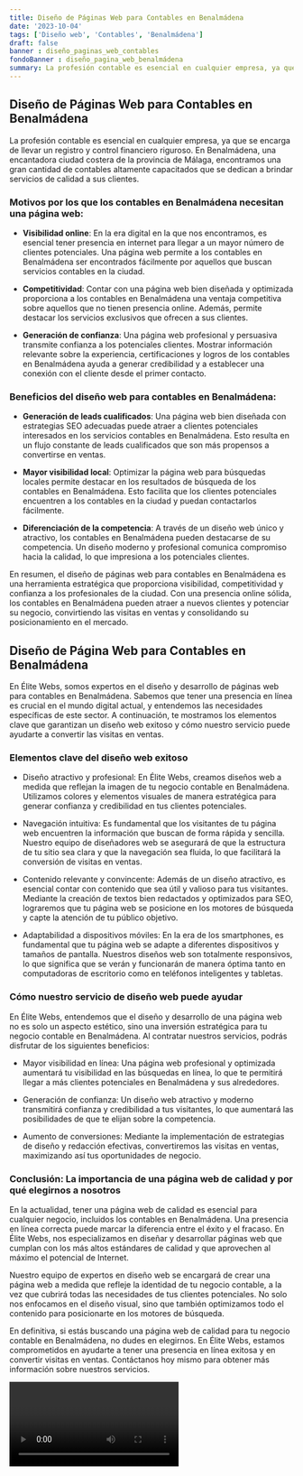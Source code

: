 ```yaml
---
title: Diseño de Páginas Web para Contables en Benalmádena
date: '2023-10-04'
tags: ['Diseño web', 'Contables', 'Benalmádena']
draft: false
banner : diseño_paginas_web_contables
fondoBanner : diseño_pagina_web_benalmádena
summary: La profesión contable es esencial en cualquier empresa, ya que se encarga de llevar un registro y control financiero riguroso. En Benalmádena, una encantadora ciudad costera de la provincia de Málaga, encontramos una gran cantidad de contables altamente capacitados que se dedican a brindar servicios de calidad a sus clientes.
---
```


## Diseño de Páginas Web para Contables en Benalmádena

La profesión contable es esencial en cualquier empresa, ya que se encarga de llevar un registro y control financiero riguroso. En Benalmádena, una encantadora ciudad costera de la provincia de Málaga, encontramos una gran cantidad de contables altamente capacitados que se dedican a brindar servicios de calidad a sus clientes.

### Motivos por los que los contables en Benalmádena necesitan una página web:

- **Visibilidad online**: En la era digital en la que nos encontramos, es esencial tener presencia en internet para llegar a un mayor número de clientes potenciales. Una página web permite a los contables en Benalmádena ser encontrados fácilmente por aquellos que buscan servicios contables en la ciudad.

- **Competitividad**: Contar con una página web bien diseñada y optimizada proporciona a los contables en Benalmádena una ventaja competitiva sobre aquellos que no tienen presencia online. Además, permite destacar los servicios exclusivos que ofrecen a sus clientes.

- **Generación de confianza**: Una página web profesional y persuasiva transmite confianza a los potenciales clientes. Mostrar información relevante sobre la experiencia, certificaciones y logros de los contables en Benalmádena ayuda a generar credibilidad y a establecer una conexión con el cliente desde el primer contacto.

### Beneficios del diseño web para contables en Benalmádena:

- **Generación de leads cualificados**: Una página web bien diseñada con estrategias SEO adecuadas puede atraer a clientes potenciales interesados en los servicios contables en Benalmádena. Esto resulta en un flujo constante de leads cualificados que son más propensos a convertirse en ventas.

- **Mayor visibilidad local**: Optimizar la página web para búsquedas locales permite destacar en los resultados de búsqueda de los contables en Benalmádena. Esto facilita que los clientes potenciales encuentren a los contables en la ciudad y puedan contactarlos fácilmente.

- **Diferenciación de la competencia**: A través de un diseño web único y atractivo, los contables en Benalmádena pueden destacarse de su competencia. Un diseño moderno y profesional comunica compromiso hacia la calidad, lo que impresiona a los potenciales clientes.

En resumen, el diseño de páginas web para contables en Benalmádena es una herramienta estratégica que proporciona visibilidad, competitividad y confianza a los profesionales de la ciudad. Con una presencia online sólida, los contables en Benalmádena pueden atraer a nuevos clientes y potenciar su negocio, convirtiendo las visitas en ventas y consolidando su posicionamiento en el mercado.

<GifSeo />

<Cta />

## Diseño de Página Web para Contables en Benalmádena

En Élite Webs, somos expertos en el diseño y desarrollo de páginas web para contables en Benalmádena. Sabemos que tener una presencia en línea es crucial en el mundo digital actual, y entendemos las necesidades específicas de este sector. A continuación, te mostramos los elementos clave que garantizan un diseño web exitoso y cómo nuestro servicio puede ayudarte a convertir las visitas en ventas.

### Elementos clave del diseño web exitoso

- Diseño atractivo y profesional: En Élite Webs, creamos diseños web a medida que reflejan la imagen de tu negocio contable en Benalmádena. Utilizamos colores y elementos visuales de manera estratégica para generar confianza y credibilidad en tus clientes potenciales.

- Navegación intuitiva: Es fundamental que los visitantes de tu página web encuentren la información que buscan de forma rápida y sencilla. Nuestro equipo de diseñadores web se asegurará de que la estructura de tu sitio sea clara y que la navegación sea fluida, lo que facilitará la conversión de visitas en ventas.

- Contenido relevante y convincente: Además de un diseño atractivo, es esencial contar con contenido que sea útil y valioso para tus visitantes. Mediante la creación de textos bien redactados y optimizados para SEO, lograremos que tu página web se posicione en los motores de búsqueda y capte la atención de tu público objetivo.

- Adaptabilidad a dispositivos móviles: En la era de los smartphones, es fundamental que tu página web se adapte a diferentes dispositivos y tamaños de pantalla. Nuestros diseños web son totalmente responsivos, lo que significa que se verán y funcionarán de manera óptima tanto en computadoras de escritorio como en teléfonos inteligentes y tabletas.

### Cómo nuestro servicio de diseño web puede ayudar

En Élite Webs, entendemos que el diseño y desarrollo de una página web no es solo un aspecto estético, sino una inversión estratégica para tu negocio contable en Benalmádena. Al contratar nuestros servicios, podrás disfrutar de los siguientes beneficios:

- Mayor visibilidad en línea: Una página web profesional y optimizada aumentará tu visibilidad en las búsquedas en línea, lo que te permitirá llegar a más clientes potenciales en Benalmádena y sus alrededores.

- Generación de confianza: Un diseño web atractivo y moderno transmitirá confianza y credibilidad a tus visitantes, lo que aumentará las posibilidades de que te elijan sobre la competencia.

- Aumento de conversiones: Mediante la implementación de estrategias de diseño y redacción efectivas, convertiremos las visitas en ventas, maximizando así tus oportunidades de negocio.

### Conclusión: La importancia de una página web de calidad y por qué elegirnos a nosotros

En la actualidad, tener una página web de calidad es esencial para cualquier negocio, incluidos los contables en Benalmádena. Una presencia en línea correcta puede marcar la diferencia entre el éxito y el fracaso. En Élite Webs, nos especializamos en diseñar y desarrollar páginas web que cumplan con los más altos estándares de calidad y que aprovechen al máximo el potencial de Internet.

Nuestro equipo de expertos en diseño web se encargará de crear una página web a medida que refleje la identidad de tu negocio contable, a la vez que cubrirá todas las necesidades de tus clientes potenciales. No solo nos enfocamos en el diseño visual, sino que también optimizamos todo el contenido para posicionarte en los motores de búsqueda.

En definitiva, si estás buscando una página web de calidad para tu negocio contable en Benalmádena, no dudes en elegirnos. En Élite Webs, estamos comprometidos en ayudarte a tener una presencia en línea exitosa y en convertir visitas en ventas. Contáctanos hoy mismo para obtener más información sobre nuestros servicios.

<Video />

<CtaBot job='Contables' city='Benalmádena'/>

<Gmaps query='Benalmádena+españa+maps' />
